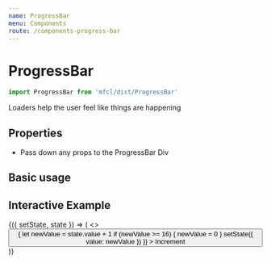 ```yaml
---
name: ProgressBar
menu: Components
route: /components-progress-bar
---
```



# ProgressBar

```javascript
import ProgressBar from 'mfcl/dist/ProgressBar'
```

Loaders help the user feel like things are happening

## Properties

- Pass down any props to the ProgressBar Div
  <Props of={ProgressBar} />

## Basic usage

<Playground>
  <ProgressBar value={32} />
</Playground>

## Interactive Example

<Playground>
  <Component initialState={{ value: 1 }}>
    {({ setState, state }) => (
      <>
        <ProgressBar value={state.value} max={15} />
        <Button
          onClick={() => {
            let newValue = state.value + 1
            if (newValue >= 16) {
              newValue = 0
            }
            setState({ value: newValue })
          }}
        >
          Increment
        </Button>
      </>
    )}
  </Component>
</Playground>
